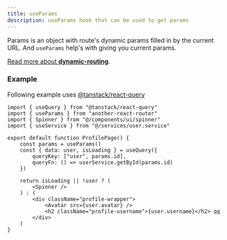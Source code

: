 ```yaml
---
title: useParams
description: useParams hook that can be used to get params
---
```


Params is an object with route's dynamic params filled in by the current URL.
And `useParams` help's with giving you current params.

[Read more about **dynamic-routing**](/docs/routing/dynamic-routing/).

### Example

Following example uses [@tanstack/react-query](https://tanstack.com/query/latest/docs/framework/react/overview)

```tsx title="/src/routes/user/[id]/page.tsx"
import { useQuery } from "@tanstack/react-query"
import { useParams } from "another-react-router"
import { Spinner } from "@/components/ui/spinner"
import { useService } from "@/services/user.service"

export default function ProfilePage() {
	const params = useParams()
	const { data: user, isLoading } = useQuery({
		queryKey: ["user", params.id],
		queryFn: () => userService.getById(params.id)
	})

	return isLoading || !user ? (
		<Spinner />
	) : (
		<div className="profile-wrapper">
			<Avatar src={user.avatar} />
			<h2 className="profile-username">{user.username}</h2> qq
		</div>
	)
}
```
